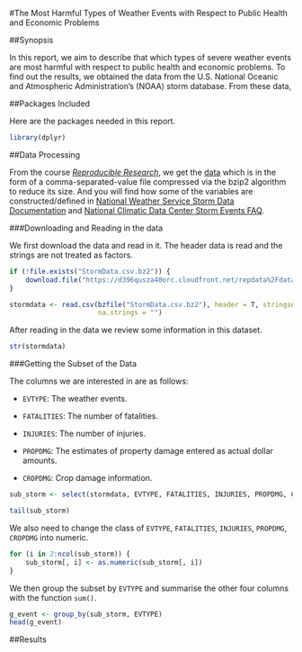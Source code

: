#The Most Harmful Types of Weather Events with Respect to Public Health and Economic Problems

##Synopsis

In this report, we aim to describe that which types of severe weather events are most harmful with respect to public health and economic problems. To find out the results, we obtained the data from the U.S. National Oceanic and Atmospheric Administration's (NOAA) storm database. From these data, 

##Packages Included

Here are the packages needed in this report.

```r
library(dplyr)
```

##Data Processing

From the course [*Reproducible Research*](https://class.coursera.org/repdata-014), we get the [data](https://d396qusza40orc.cloudfront.net/repdata%2Fdata%2FStormData.csv.bz2) which is in the form of a comma-separated-value file compressed via the bzip2 algorithm to reduce its size. And you will find how some of the variables are constructed/defined in [National Weather Service Storm Data Documentation](https://d396qusza40orc.cloudfront.net/repdata%2Fpeer2_doc%2Fpd01016005curr.pdf) and [National Climatic Data Center Storm Events FAQ](https://d396qusza40orc.cloudfront.net/repdata%2Fpeer2_doc%2FNCDC%20Storm%20Events-FAQ%20Page.pdf).

###Downloading and Reading in the data

We first download the data and read in it. The header data is read and the strings are not treated as factors.

```r
if (!file.exists("StormData.csv.bz2")) {
    download.file("https://d396qusza40orc.cloudfront.net/repdata%2Fdata%2FStormData.csv.bz2", "StormData.csv.bz2")
}

stormdata <- read.csv(bzfile("StormData.csv.bz2"), header = T, stringsAsFactors = F, 
                      na.strings = "")
```

After reading in the data we review some information in this dataset.

```r
str(stormdata)
```

###Getting the Subset of the Data

The columns we are interested in are as follows:

-   `EVTYPE`: The weather events.

-   `FATALITIES`: The number of fatalities.

-   `INJURIES`: The number of injuries.

-   `PROPDMG`: The estimates of property damage entered as actual dollar amounts.

-   `CROPDMG`: Crop damage information.

```r
sub_storm <- select(stormdata, EVTYPE, FATALITIES, INJURIES, PROPDMG, CROPDMG)
```

```r
tail(sub_storm)
```

We also need to change the class of `EVTYPE`, `FATALITIES`, `INJURIES`, `PROPDMG`, `CROPDMG` into numeric.

```r
for (i in 2:ncol(sub_storm)) {
    sub_storm[, i] <- as.numeric(sub_storm[, i])
}
```

We then group the subset by `EVTYPE` and summarise the other four columns with the function `sum()`. 

```r
g_event <- group_by(sub_storm, EVTYPE)
head(g_event)
```


##Results


